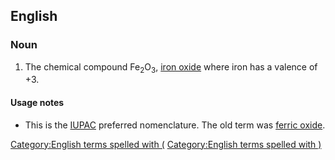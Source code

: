 ==English==
{{wikipedia}}

===Noun===
{{en-noun|head=[[iron]]([[III]]) [[oxide]]|-}}

# {{context|chemistry|lang=en}} The chemical compound Fe<sub>2</sub>O<sub>3</sub>, [[iron oxide]] where iron has a valence of +3. 

====Usage notes====
* This is the [[IUPAC]] preferred nomenclature. The old term was [[ferric oxide]].
[[Category:English terms spelled with (]]
[[Category:English terms spelled with )]]